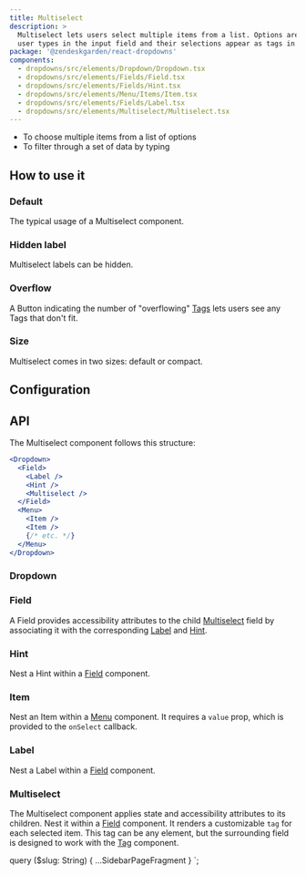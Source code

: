 ```yaml
---
title: Multiselect
description: >
  Multiselect lets users select multiple items from a list. Options are dynamically filtered as a
  user types in the input field and their selections appear as tags in the input field.
package: '@zendeskgarden/react-dropdowns'
components:
  - dropdowns/src/elements/Dropdown/Dropdown.tsx
  - dropdowns/src/elements/Fields/Field.tsx
  - dropdowns/src/elements/Fields/Hint.tsx
  - dropdowns/src/elements/Menu/Items/Item.tsx
  - dropdowns/src/elements/Fields/Label.tsx
  - dropdowns/src/elements/Multiselect/Multiselect.tsx
---
```


<Usage>
  <Use>
    <ul>
      <li>To choose multiple items from a list of options</li>
      <li>To filter through a set of data by typing</li>
    </ul>
  </Use>
</Usage>

## How to use it

### Default

The typical usage of a Multiselect component.


<CodeExample code={MultiselectDefaultCode}>
  <MultiselectDefault />
</CodeExample>

### Hidden label

Multiselect labels can be hidden.


<CodeExample code={HiddenCode}>
  <Hidden />
</CodeExample>

### Overflow

A Button indicating the number of "overflowing" [Tags](/components/tags) lets users see any Tags that don't fit.


<CodeExample code={MultiselectOverflowCode}>
  <MultiselectOverflow />
</CodeExample>

### Size

Multiselect comes in two sizes: default or compact.


<CodeExample code={MultiselectSizeCode}>
  <MultiselectSize />
</CodeExample>

## Configuration

<Configuration reactPackage={props.data.mdx.package} components={props.data.mdx.components} />

## API

The Multiselect component follows this structure:

```jsx
<Dropdown>
  <Field>
    <Label />
    <Hint />
    <Multiselect />
  </Field>
  <Menu>
    <Item />
    <Item />
    {/* etc. */}
  </Menu>
</Dropdown>
```


<FilteringNotes />

### Dropdown

<Component components={props.data.mdx.components} componentName="dropdown" />


<Dropdowns />

<PropSheet components={props.data.mdx.components} componentName="dropdown" />

### Field

<Component components={props.data.mdx.components} componentName="field" />

A Field provides accessibility attributes to the child [Multiselect](#multiselect) field by associating it
with the corresponding [Label](#label) and [Hint](#hint).

<PropSheet components={props.data.mdx.components} componentName="field" />

### Hint

<Component components={props.data.mdx.components} componentName="hint" />

Nest a Hint within a [Field](#field) component.

<PropSheet components={props.data.mdx.components} componentName="hint" />

### Item

<Component components={props.data.mdx.components} componentName="item" />

Nest an Item within a [Menu](/components/menu#menu) component. It requires a `value` prop, which is provided
to the `onSelect` callback.

<PropSheet components={props.data.mdx.components} componentName="item" />

### Label

<Component components={props.data.mdx.components} componentName="label" />

Nest a Label within a [Field](#field) component.

<PropSheet components={props.data.mdx.components} componentName="label" />

### Multiselect

<Component components={props.data.mdx.components} componentName="multiselect" />

The Multiselect component applies state and accessibility attributes to its children. Nest it within a
[Field](#field) component. It renders a customizable `tag` for each selected item. This tag can be any element,
but the surrounding field is designed to work with the [Tag](/components/tags) component.

<PropSheet components={props.data.mdx.components} componentName="multiselect" />


  query ($slug: String) {
    ...SidebarPageFragment
  }
`;
